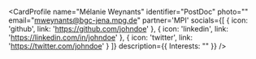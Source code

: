 
<CardProfile 
    name="Mélanie Weynants"
    identifier="PostDoc"
    photo=""
    email="mweynants@bgc-jena.mpg.de"
    partner='MPI'
    socials={[
        {
            icon: 'github',
            link: 'https://github.com/johndoe'
        },
        {
            icon: 'linkedin',
            link: 'https://linkedin.com/in/johndoe'
        },
        {
            icon: 'twitter',
            link: 'https://twitter.com/johndoe'
        }
        ]}
    description={{
        Interests: ""
    }}
/>
